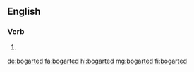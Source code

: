 ==English==

===Verb===
{{head|en|verb form}}

# {{en-past of|bogart}}

[[de:bogarted]]
[[fa:bogarted]]
[[hi:bogarted]]
[[mg:bogarted]]
[[fi:bogarted]]